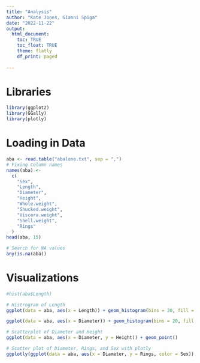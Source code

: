 ```yaml
---
title: "Analysis"
author: "Kate Jones, Gianni Spiga"
date: "2022-11-22"
output: 
  html_document:
    toc: TRUE
    toc_float: TRUE 
    theme: flatly
    df_print: paged
    
---
```



# Libraries
```r
library(ggplot2)
library(GGally)
library(plotly)
```

# Loading in Data
```r
aba <- read.table("abalone.txt", sep = ",")
# Fixing Column names 
names(aba) <-
  c(
    "Sex",
    "Length",
    "Diameter",
    "Height",
    "Whole.weight",
    "Shucked.weight",
    "Viscera.weight",
    "Shell.weight",
    "Rings"
  )
head(aba, 15)

# Search for NA values
any(is.na(aba))
```

# Visualizations
```r
#hist(aba$Length)

# Histrogram of Length
ggplot(data = aba, aes(x = Length)) + geom_histogram(bins = 20, fill = "blue")

ggplot(data = aba, aes(x = Diameter)) + geom_histogram(bins = 20, fill = "green")

# Scatterplot of Diameter and Height
ggplot(data = aba, aes(x = Diameter, y = Height)) + geom_point()

# Scatter plot of Diameter, Rings, and Sex with plotly
ggplotly(ggplot(data = aba, aes(x = Diameter, y = Rings, color = Sex)) + geom_point())
```